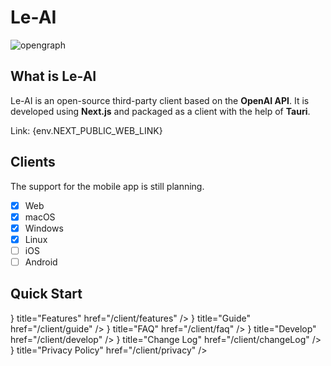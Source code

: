 
# Le-AI

<Image src={opengraph} alt="opengraph" className="rounded-lg" />

## What is Le-AI

Le-AI is an open-source third-party client based on the **OpenAI API**. It is developed using **Next.js** and packaged as a client with the help of **Tauri**.

Link: <Link href={env.NEXT_PUBLIC_WEB_LINK} className="text-[#006be6] dark:text-[#008ae6] underline" target="_blank">{env.NEXT_PUBLIC_WEB_LINK}</Link>

## Clients

The support for the mobile app is still planning.

- [x] Web
- [x] macOS
- [x] Windows
- [x] Linux
- [ ] iOS
- [ ] Android

## Quick Start

<Cards>
  <Card
    icon={<span className="w-6 h-6 i-mdi-star-face" />}
    title="Features"
    href="/client/features"
  />
  <Card
    icon={<span className="w-6 h-6 i-mingcute-book-2-fill" />}
    title="Guide"
    href="/client/guide"
  />
  <Card
    icon={<span className="w-6 h-6 i-mdi-frequently-asked-questions" />}
    title="FAQ"
    href="/client/faq"
  />
  <Card
    icon={<span className="w-6 h-6 i-mdi-code-not-equal-variant" />}
    title="Develop"
    href="/client/develop"
  />
  <Card
    icon={<span className="w-6 h-6 i-mingcute-document-3-fill" />}
    title="Change Log"
    href="/client/changeLog"
  />
  <Card
    icon={<span className="w-6 h-6 i-mdi-information" />}
    title="Privacy Policy"
    href="/client/privacy"
  />
</Cards>
